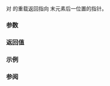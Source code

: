 {{cpp/title|end{{petty|(std::initializer_list)}}}}
{{cpp/utility/initializer_list/navbar}}
{{ddcla|header=initializer_list|since=c++11|constexpr=c++14|
template&lt; class E &gt; 
const E* end( std::initializer_list&lt;E&gt; il ) noexcept;
}}

{{lc|std::end}} 对 {{tt|initializer_list}} 的重载返回指向 {{c|il}} 末元素后一位置的指针。

===参数===
{{par begin}}
{{par|il|{{tt|initializer_list}}}}
{{par end}} 

===返回值===
{{c|il.end()}}

===示例===
{{example
|code=
#include &lt;cassert&gt;
#include &lt;initializer_list&gt;
#include &lt;iterator&gt;
#include &lt;numeric&gt;

int main() 
{
    std::initializer_list e = {2, 7, 1, 8, 2, 8, 1};
    assert(std::accumulate(std::begin(e), std::end(e), 13) == 42);
}
}}

===参阅===
{{dsc begin}}
{{dsc inc|cpp/utility/initializer_list/dsc end}}
{{dsc end}}

{{langlinks|de|en|es|fr|it|ja|pt|ru}}